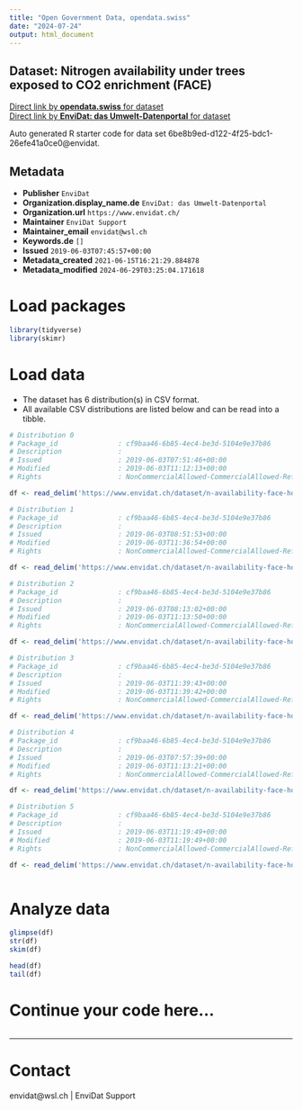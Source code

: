 ```yaml
---
title: "Open Government Data, opendata.swiss"
date: "2024-07-24"
output: html_document
---
```


## Dataset: Nitrogen availability under trees exposed to CO2 enrichment (FACE)



[Direct link by **opendata.swiss** for dataset](https://opendata.swiss/de/dataset/nitrogen-availability-under-trees-exposed-to-co2-enrichment-face)<br>
[Direct link by **EnviDat: das Umwelt-Datenportal** for dataset](https://www.envidat.ch/#/metadata/n-availability-face-hofstetten)

Auto generated R starter code for data set 6be8b9ed-d122-4f25-bdc1-26efe41a0ce0@envidat.

## Metadata

- **Publisher** `EnviDat`
- **Organization.display_name.de** `EnviDat: das Umwelt-Datenportal`
- **Organization.url** `https://www.envidat.ch/`
- **Maintainer** `EnviDat Support`
- **Maintainer_email** `envidat@wsl.ch`
- **Keywords.de** `[]`
- **Issued** `2019-06-03T07:45:57+00:00`
- **Metadata_created** `2021-06-15T16:21:29.884878`
- **Metadata_modified** `2024-06-29T03:25:04.171618`


# Load packages

```r

library(tidyverse)
library(skimr)

```

# Load data

-   The dataset has 6 distribution(s) in CSV format.
-   All available CSV distributions are listed below and can be read into a tibble.

```r

# Distribution 0
# Package_id               : cf9baa46-6b85-4ec4-be3d-5104e9e37b86
# Description              : 
# Issued                   : 2019-06-03T07:51:46+00:00
# Modified                 : 2019-06-03T11:12:13+00:00
# Rights                   : NonCommercialAllowed-CommercialAllowed-ReferenceRequired

df <- read_delim('https://www.envidat.ch/dataset/n-availability-face-hofstetten/resource/1e7dfaf0-d504-4bab-ae3b-8f96181b4e84')

# Distribution 1
# Package_id               : cf9baa46-6b85-4ec4-be3d-5104e9e37b86
# Description              : 
# Issued                   : 2019-06-03T08:51:53+00:00
# Modified                 : 2019-06-03T11:36:54+00:00
# Rights                   : NonCommercialAllowed-CommercialAllowed-ReferenceRequired

df <- read_delim('https://www.envidat.ch/dataset/n-availability-face-hofstetten/resource/dc99385c-0ab8-4c7f-88cd-cf53ba0aea41')

# Distribution 2
# Package_id               : cf9baa46-6b85-4ec4-be3d-5104e9e37b86
# Description              : 
# Issued                   : 2019-06-03T08:13:02+00:00
# Modified                 : 2019-06-03T11:13:50+00:00
# Rights                   : NonCommercialAllowed-CommercialAllowed-ReferenceRequired

df <- read_delim('https://www.envidat.ch/dataset/n-availability-face-hofstetten/resource/50749920-cf85-4140-8802-54beffcf490e')

# Distribution 3
# Package_id               : cf9baa46-6b85-4ec4-be3d-5104e9e37b86
# Description              : 
# Issued                   : 2019-06-03T11:39:43+00:00
# Modified                 : 2019-06-03T11:39:42+00:00
# Rights                   : NonCommercialAllowed-CommercialAllowed-ReferenceRequired

df <- read_delim('https://www.envidat.ch/dataset/n-availability-face-hofstetten/resource/f6a9e85f-187b-4a55-9f57-e243d14906ab')

# Distribution 4
# Package_id               : cf9baa46-6b85-4ec4-be3d-5104e9e37b86
# Description              : 
# Issued                   : 2019-06-03T07:57:39+00:00
# Modified                 : 2019-06-03T11:13:21+00:00
# Rights                   : NonCommercialAllowed-CommercialAllowed-ReferenceRequired

df <- read_delim('https://www.envidat.ch/dataset/n-availability-face-hofstetten/resource/3cfe06e1-c280-4b18-903a-321ceef6044a')

# Distribution 5
# Package_id               : cf9baa46-6b85-4ec4-be3d-5104e9e37b86
# Description              : 
# Issued                   : 2019-06-03T11:19:49+00:00
# Modified                 : 2019-06-03T11:19:49+00:00
# Rights                   : NonCommercialAllowed-CommercialAllowed-ReferenceRequired

df <- read_delim('https://www.envidat.ch/dataset/n-availability-face-hofstetten/resource/594288d3-95ff-4ad6-914e-d3e9c1d0ea42')



```

# Analyze data

```r

glimpse(df)
str(df)
skim(df)

head(df)
tail(df)

```

# Continue your code here...

```r

```

------------------------------------------------------------------------

# Contact

envidat@wsl.ch | EnviDat Support
